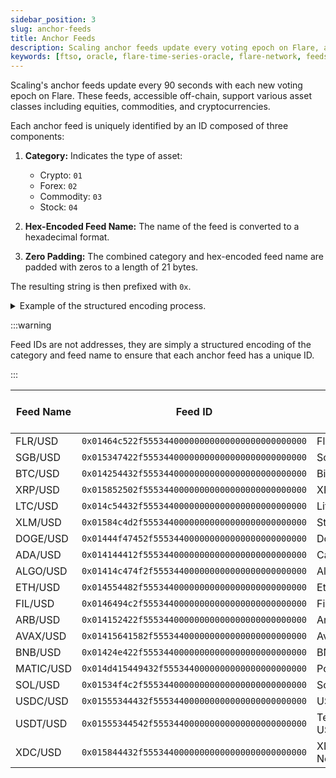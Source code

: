 ```yaml
---
sidebar_position: 3
slug: anchor-feeds
title: Anchor Feeds
description: Scaling anchor feeds update every voting epoch on Flare, approximately every 90s.
keywords: [ftso, oracle, flare-time-series-oracle, flare-network, feeds]
---
```


Scaling's anchor feeds update every 90 seconds with each new voting epoch on Flare. These feeds, accessible off-chain, support various asset classes including equities, commodities, and cryptocurrencies.

Each anchor feed is uniquely identified by an ID composed of three components:

1. **Category:** Indicates the type of asset:

   - Crypto: `01`
   - Forex: `02`
   - Commodity: `03`
   - Stock: `04`

2. **Hex-Encoded Feed Name:** The name of the feed is converted to a hexadecimal format.

3. **Zero Padding:** The combined category and hex-encoded feed name are padded with zeros to a length of 21 bytes.

The resulting string is then prefixed with `0x`.

<details>
<summary>Example of the structured encoding process.</summary>

Taking the feed name `FLR/USD`:

- **Category**: `01` (Crypto)
- **Hex-Encoded Feed Name**: `464c522f555344` (hexadecimal representation of `FLR/USD`)
- **Zero Padding**: The category and hex-encoded feed name combined and padded: `01464c522f55534400000000000000000000000000`
- **Final ID**: Adding the `0x` prefix results in `0x01464c522f55534400000000000000000000000000`

</details>

:::warning

Feed IDs are not addresses, they are simply a structured encoding of the category and feed name to ensure that each anchor feed has a unique ID.

:::

| **Feed Name** | **Feed ID**                                    | **Base Asset Name** | **Decimals** | **Category** |
| ------------- | ---------------------------------------------- | ------------------- | ------------ | ------------ |
| FLR/USD       | `0x01464c522f55534400000000000000000000000000` | Flare               | 7            | Crypto       |
| SGB/USD       | `0x015347422f55534400000000000000000000000000` | Songbird            | 7            | Crypto       |
| BTC/USD       | `0x014254432f55534400000000000000000000000000` | Bitcoin             | 2            | Crypto       |
| XRP/USD       | `0x015852502f55534400000000000000000000000000` | XRP                 | 6            | Crypto       |
| LTC/USD       | `0x014c54432f55534400000000000000000000000000` | Litecoin            | 5            | Crypto       |
| XLM/USD       | `0x01584c4d2f55534400000000000000000000000000` | Stellar             | 6            | Crypto       |
| DOGE/USD      | `0x01444f47452f555344000000000000000000000000` | Dogecoin            | 6            | Crypto       |
| ADA/USD       | `0x014144412f55534400000000000000000000000000` | Cardano             | 6            | Crypto       |
| ALGO/USD      | `0x01414c474f2f555344000000000000000000000000` | Algorand            | 6            | Crypto       |
| ETH/USD       | `0x014554482f55534400000000000000000000000000` | Ethereum            | 3            | Crypto       |
| FIL/USD       | `0x0146494c2f55534400000000000000000000000000` | Filecoin            | 5            | Crypto       |
| ARB/USD       | `0x014152422f55534400000000000000000000000000` | Arbitrum            | 5            | Crypto       |
| AVAX/USD      | `0x01415641582f555344000000000000000000000000` | Avalanche           | 5            | Crypto       |
| BNB/USD       | `0x01424e422f55534400000000000000000000000000` | BNB                 | 4            | Crypto       |
| MATIC/USD     | `0x014d415449432f5553440000000000000000000000` | Polygon             | 5            | Crypto       |
| SOL/USD       | `0x01534f4c2f55534400000000000000000000000000` | Solana              | 4            | Crypto       |
| USDC/USD      | `0x01555344432f555344000000000000000000000000` | USDC                | 5            | Crypto       |
| USDT/USD      | `0x01555344542f555344000000000000000000000000` | Tether USDt         | 5            | Crypto       |
| XDC/USD       | `0x015844432f55534400000000000000000000000000` | XDC Network         | 7            | Crypto       |
